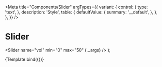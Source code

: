 
<Meta
  title="Components/Slider"
  argTypes={{
    variant: {
      control: {
        type: 'text',
      },
      description: 'Style',
      table: {
        defaultValue: {
          summary: '__default',
        },
      },
    },
  }}
/>

# Slider

  <Slider name="vol" min="0" max="50" {...args} />
);

<Canvas>
  <Story name="Default">{Template.bind({})}</Story>
</Canvas>

<ArgsTable story="Default" />
